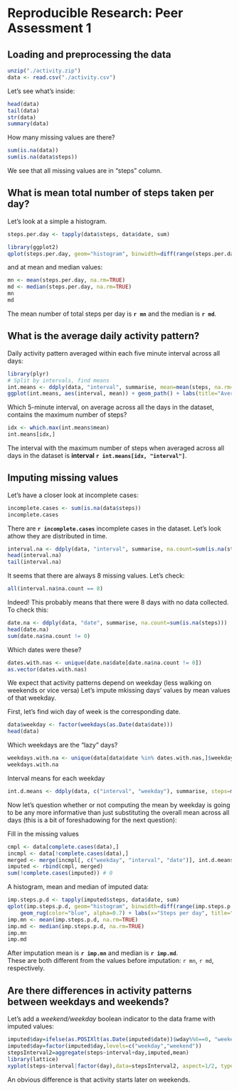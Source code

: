 # Reproducible Research: Peer Assessment 1


## Loading and preprocessing the data

```{r, Load data, echo = TRUE}
unzip("./activity.zip") 
data <- read.csv("./activity.csv")
```

Let's see what's inside:
```{r Look into data, echo = TRUE}
head(data)
tail(data)
str(data)
summary(data)
```

How many missing values are there?
```{r Count NA-s, echo = TRUE}
sum(is.na(data))
sum(is.na(data$steps))
```
We see that all missing values are in "steps" column.  


## What is mean total number of steps taken per day?

Let's look at a simple a histogram.
```{r Histogram, echo = TRUE}
steps.per.day <- tapply(data$steps, data$date, sum)

library(ggplot2)
qplot(steps.per.day, geom="histogram", binwidth=diff(range(steps.per.day, na.rm=TRUE)) / 30) + geom_rug(color="blue", alpha=0.7) + labs(x="Steps per day", title="Histogram of total steps per day")
```

and at mean and median values:
```{r Mean and median, echo = TRUE}
mn <- mean(steps.per.day, na.rm=TRUE)
md <- median(steps.per.day, na.rm=TRUE)
mn
md
```

The mean number of total steps per day is **`r mn`** and the median is **`r md`**.


## What is the average daily activity pattern?

Daily activity pattern averaged within each five minute interval across all days:

```{r, fig.width=8, fig.height=4, echo = TRUE}
library(plyr)
# Split by intervals, find means
int.means <- ddply(data, "interval", summarise, mean=mean(steps, na.rm=TRUE))
ggplot(int.means, aes(interval, mean)) + geom_path() + labs(title="Average Nr of Steps in 5-minute Intervals", x="Interval", y="Average Nr of Steps")
```

Which 5-minute interval, on average across all the days in the dataset, contains the maximum number of steps?
```{r Most active interval, echo = TRUE}
idx <- which.max(int.means$mean)
int.means[idx,]
```

The interval with the maximum number of steps when averaged across all days in the dataset is **interval `r int.means[idx, "interval"]`**.

## Imputing missing values

Let's have a closer look at incomplete cases:

```{r Incomplete cases, echo = TRUE}
incomplete.cases <- sum(is.na(data$steps))
incomplete.cases
```
There are **`r incomplete.cases`** incomplete cases in the dataset. Let's look athow they are distributed in time.

```{r NA-s in time, echo = TRUE}
interval.na <- ddply(data, "interval", summarise, na.count=sum(is.na(steps)))
head(interval.na)
tail(interval.na)
```

It seems that there are always 8 missing values. Let's check:

```{r Calculate missing, echo = TRUE}
all(interval.na$na.count == 8)
```

Indeed! 
This probably means that there were 8 days with no data collected. 
To check this:

```{r NAs by day, echo = TRUE}
date.na <- ddply(data, "date", summarise, na.count=sum(is.na(steps)))
head(date.na)
sum(date.na$na.count != 0)
```

Which dates were these?

```{r Which days were these?, echo = TRUE}
dates.with.nas <- unique(date.na$date[date.na$na.count != 0])
as.vector(dates.with.nas)
```

We expect that activity patterns depend on weekday (less walking on weekends or vice versa)
Let's impute mkissing days' values by mean values of that weekday.

First, let's find wich day of week is the corresponding date.

```{r Add weekday, echo = TRUE}
data$weekday <- factor(weekdays(as.Date(data$date)))
head(data)
```

Which weekdays are the "lazy" days?

```{r Weekdays with NAs, echo = TRUE}
weekdays.with.na <- unique(data[data$date %in% dates.with.nas,]$weekday)
weekdays.with.na
```

Interval means for each weekday

```{r Interval means for each weekday, echo = TRUE}
int.d.means <- ddply(data, c("interval", "weekday"), summarise, steps=mean(steps, na.rm=TRUE))
```

Now let's question whether or not computing the mean by weekday is going to be
any more informative than just substituting the overall mean across all days
(this is a bit of foreshadowing for the next question):

Fill in the missing values

```{r Fill in the missing values, echo = TRUE}
cmpl <- data[complete.cases(data),]
incmpl <- data[!complete.cases(data),]
merged <- merge(incmpl[, c("weekday", "interval", "date")], int.d.means, by=c("interval", "weekday"))
imputed <- rbind(cmpl, merged)
sum(!complete.cases(imputed)) # 0 
```

A histogram, mean and median of imputed data: 

```{r A histogram, mean and median of imputed data, fig.width=8, fig.height=4, echo = TRUE}
imp.steps.p.d <- tapply(imputed$steps, data$date, sum)
qplot(imp.steps.p.d, geom="histogram", binwidth=diff(range(imp.steps.p.d, na.rm=TRUE)) / 30) +
    geom_rug(color="blue", alpha=0.7) + labs(x="Steps per day", title="Histogram of total steps per day (for imputed data)")
imp.mn <- mean(imp.steps.p.d, na.rm=TRUE)
imp.md <- median(imp.steps.p.d, na.rm=TRUE)
imp.mn
imp.md
```

After imputation mean is **`r imp.mn`** and median is **`r imp.md`**.  
These are both different from the values before imputation: `r mn`, `r md`, respectively.


## Are there differences in activity patterns between weekdays and weekends?

Let's add a *weekend/weekday* boolean indicator to the data frame with imputed values:

```{r Add weekend indicator, fig.width=8, echo = TRUE}
imputed$day=ifelse(as.POSIXlt(as.Date(imputed$date))$wday%%6==0, "weekend","weekday")
imputed$day=factor(imputed$day,levels=c("weekday","weekend"))
stepsInterval2=aggregate(steps~interval+day,imputed,mean)
library(lattice)
xyplot(steps~interval|factor(day),data=stepsInterval2, aspect=1/2, type="l")
```

An obvious difference is that activity starts later on weekends.


